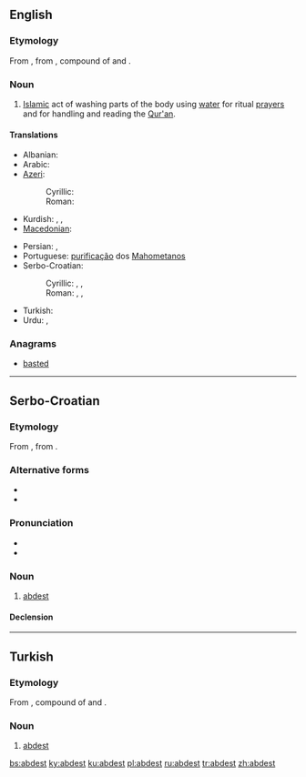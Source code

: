 ==English==

===Etymology===
From {{etyl|tr}} {{term|abdest|lang=tr}}, from {{etyl|fa}} {{term|sc=fa-Arab|آبدست|tr=âbdast|lang=fa}}, compound of {{term|sc=fa-Arab|آب|tr=âb|lang=fa||water}} and {{term|sc=fa-Arab|دست|tr=dast||hand|lang=fa}}.

===Noun===
{{en-noun|-}}

# [[Islam]]ic act of washing parts of the body using [[water]] for ritual [[prayer]]s and for handling and reading the [[Qur'an]].

====Translations====
{{trans-top|Islamic act of washing parts of the body}}
* Albanian: {{t+|sq|avdes|xs=Albanian}}
* Arabic: {{t|ar|وضوء|tr=wuḍū'}}
* [[Azeri]]:
*: Cyrillic: {{t-|az|абдәст|sc=Cyrl|xs=Azeri}}
*: Roman: {{t|az|abdəst|xs=Azeri}}
* Kurdish: {{t+|ku|avdest}}, {{t+|ku|abdest}}, {{t|ku|awdest}}
* [[Macedonian]]: {{t-|mk|абдест|m|tr=abdest}}
{{trans-mid}}
* Persian: {{t|fa|آبدست|tr=âbdast}}, {{t|fa|وضو|tr=vozu}}
* Portuguese: [[purificação]] dos [[Mahometanos]]
* Serbo-Croatian:
*: Cyrillic: {{t-|sh|абдест|m|alt=а̀бдест|sc=Cyrl}}, {{t-|sh|абдес|m|alt=а̀бдес|sc=Cyrl}}, {{t-|sh|авдест|m|alt=а̀вдест|sc=Cyrl}}
*: Roman: {{t-|sh|abdest|m|alt=àbdest}}, {{t-|sh|abdes|m|alt=àbdes}}, {{t-|sh|avdest|m|alt=àvdest}}
* Turkish: {{t+|tr|abdest}}
* Urdu: {{t|ur|وضو|tr=vuzu}}, {{t|ur|آبدست|tr=ābdast}}
{{trans-bottom}}

===Anagrams===
* [[basted#English|basted]]

----

==Serbo-Croatian==

===Etymology===
From {{etyl|ota|sh}} {{term|آبدست|tr=âbdest|sc=ota-Arab|lang=ota}}, from {{etyl|fa|sh}} {{term|آبدست|tr=âbdast|sc=fa-Arab|lang=fa}}.

===Alternative forms===
* {{l|sh|abdes|àbdes}}
* {{l|sh|avdest|àvdest}}

===Pronunciation===
* {{IPA|/ǎbdest/|lang=sh}}
* {{hyphenation|ab|dest}}

===Noun===
{{sh-noun|g=m|head=àbdest|r|абдест|а̀бдест}}

# {{Islam|lang=sh}} [[#English|abdest]]

====Declension====
{{sh-decl-noun-unc
|abdest
|abdesta
|abdestu
|abdest
|abdeste
|abdestu
|abdestom
}}

----

==Turkish==

===Etymology===
From {{etyl|fa|tr}} {{term|آبدست|tr=âbdast|sc=fa-Arab|lang=fa}}, compound of {{term|آب|tr=âb|sc=fa-Arab|lang=fa||water}} and {{term|دست|tr=dast|sc=fa-Arab|lang=fa||hand}}.

===Noun===
{{infl|tr|noun}}

# {{Islam|lang=tr}} [[#English|abdest]]

[[bs:abdest]]
[[ky:abdest]]
[[ku:abdest]]
[[pl:abdest]]
[[ru:abdest]]
[[tr:abdest]]
[[zh:abdest]]